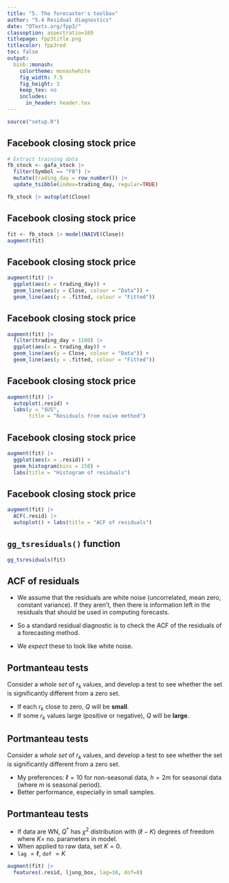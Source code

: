 ```yaml
---
title: "5. The forecaster's toolbox"
author: "5.4 Residual diagnostics"
date: "OTexts.org/fpp3/"
classoption: aspectratio=169
titlepage: fpp3title.png
titlecolor: fpp3red
toc: false
output:
  binb::monash:
    colortheme: monashwhite
    fig_width: 7.5
    fig_height: 3
    keep_tex: no
    includes:
      in_header: header.tex
---
```


```r
source("setup.R")
```

## Facebook closing stock price


```r
# Extract training data
fb_stock <- gafa_stock |>
  filter(Symbol == "FB") |>
  mutate(trading_day = row_number()) |>
  update_tsibble(index=trading_day, regular=TRUE)
```

```r
fb_stock |> autoplot(Close)
```

## Facebook closing stock price
\fontsize{10}{10}\sf

```r
fit <- fb_stock |> model(NAIVE(Close))
augment(fit)
```

\only<2>{\begin{textblock}{6}(.5,6.2)\fontsize{14}{16}\sf
\begin{alertblock}{Na\"{\i}ve forecasts:}\vspace*{-0.4cm}
\begin{align*}
\hat{y}_{t|t-1} & = y_{t-1}\\
e_t & = y_t - \hat{y}_{t|t-1} = y_t-y_{t-1}
\end{align*}
\end{alertblock}\end{textblock}}

\only<2>{\begin{textblock}{1}(9,2.7)\fontsize{14}{16}\sf
\begin{alertblock}{}\centerline{$\hat{y}_{t|t-1}$}\end{alertblock}\end{textblock}}
\only<2>{\begin{textblock}{.8}(10.5,2.7)\fontsize{14}{16}\sf
\begin{alertblock}{}\centerline{$\phantom{\hat{y}_{|}}{e}_{t}\phantom{\hat{y}_{|}}$}\end{alertblock}\end{textblock}}

## Facebook closing stock price

```r
augment(fit) |>
  ggplot(aes(x = trading_day)) +
  geom_line(aes(y = Close, colour = "Data")) +
  geom_line(aes(y = .fitted, colour = "Fitted"))
```

## Facebook closing stock price

```r
augment(fit) |>
  filter(trading_day > 1100) |>
  ggplot(aes(x = trading_day)) +
  geom_line(aes(y = Close, colour = "Data")) +
  geom_line(aes(y = .fitted, colour = "Fitted"))
```

## Facebook closing stock price

```r
augment(fit) |>
  autoplot(.resid) +
  labs(y = "$US",
       title = "Residuals from naïve method")
```

## Facebook closing stock price

```r
augment(fit) |>
  ggplot(aes(x = .resid)) +
  geom_histogram(bins = 150) +
  labs(title = "Histogram of residuals")
```

## Facebook closing stock price

```r
augment(fit) |>
  ACF(.resid) |>
  autoplot() + labs(title = "ACF of residuals")
```

## `gg_tsresiduals()` function

```r
gg_tsresiduals(fit)
```

## ACF of residuals

  * We assume that the residuals are white noise (uncorrelated, mean zero, constant variance). If they aren't, then there is information left in  the residuals that should be used in computing forecasts.

  * So a standard residual diagnostic is to check the ACF of the residuals of a forecasting method.

  * We *expect* these to look like white noise.

## Portmanteau tests
\begin{block}{}
$r_k = $ autocorrelation of residual at lag $k$
\end{block}\vspace*{-0.3cm}

Consider a *whole set* of $r_{k}$ values, and develop a test to see whether the set is significantly different from a zero set.\pause

\begin{block}{Box-Pierce test\phantom{g}}
\centerline{$\displaystyle
Q = T \sum_{k=1}^\ell r_k^2$}
where $\ell$  is max lag being considered and $T$ is number of observations.
\end{block}

  * If each $r_k$ close to zero, $Q$ will be **small**.
  * If some $r_k$ values large (positive or negative), $Q$ will be **large**.

\vspace*{10cm}

## Portmanteau tests
\begin{block}{}
$r_k = $ autocorrelation of residual at lag $k$
\end{block}\vspace*{-0.3cm}

Consider a *whole set* of $r_{k}$  values, and develop a test to see whether the set is significantly different from a zero set.

\begin{block}{Ljung-Box test}
\centerline{$\displaystyle
 Q^* = T(T+2) \sum_{k=1}^\ell (T-k)^{-1}r_k^2$}
where $\ell$  is max lag being considered and $T$ is number of observations.
\end{block}

  * My preferences: $\ell=10$ for non-seasonal data, $h=2m$ for seasonal data (where $m$ is seasonal period).
  * Better performance, especially in small samples.

\vspace*{10cm}

## Portmanteau tests

  * If data are WN, $Q^*$ has $\chi^2$ distribution with  $(\ell - K)$ degrees of freedom where $K=$ no.\ parameters in model.
  * When applied to raw data, set $K=0$.
  * `lag` $= \ell$, `dof` $= K$

\fontsize{11}{12}\sf

```r
augment(fit) |>
  features(.resid, ljung_box, lag=10, dof=0)
```

<!-- ## Your turn

Compute seasonal naïve forecasts for quarterly Australian beer production from 1992.

\fontsize{10}{12}\sf

```r
recent <- aus_production |> filter(year(Quarter) >= 1992)
fit <- recent |> model(SNAIVE(Beer))
fit |> forecast() |> autoplot(recent)
```

\fontsize{14}{15}\sf

Test if the residuals are white noise.

\fontsize{10}{12}\sf

```r
augment(fit) |> features(.resid, ljung_box, lag=10, dof=0)
gg_tsresiduals(fit)
```

\fontsize{14}{15}\sf

What do you conclude? -->
